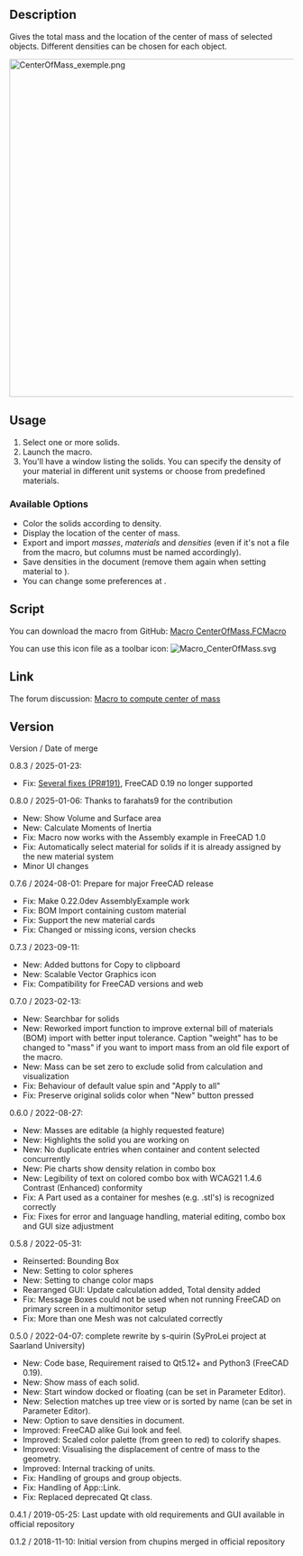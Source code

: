 <languages/>
<translate>

<!--T:5-->
{{Macro
|Name=Macro CenterOfMass
|Description=Compute and show the center of mass for multiple solids.
|Author=Schupins, SyProLei, s-quirin, farahats9
|Version=0.8.3
|Date=2025-01-21
|FCVersion=0.20 and above
}}

==Description== <!--T:6-->

<!--T:7-->
Gives the total mass and the location of the center of mass of selected objects. Different densities can be chosen for each object.

</translate>
{{Codeextralink|https://raw.githubusercontent.com/FreeCAD/FreeCAD-macros/master/Information/CenterOfMass.FCMacro}}

[[File:CenterOfMass_exemple.png|600px]]
<translate>

==Usage== <!--T:4-->

<!--T:9-->
# Select one or more solids.
# Launch the macro.
# You'll have a window listing the solids. You can specify the density of your material in different unit systems or choose from predefined materials.

===Available Options=== <!--T:29-->

<!--T:30-->
* Color the solids according to density.
* Display the location of the center of mass.
* Export and import ''masses'', ''materials'' and ''densities'' (even if it's not a {{FileName|.csv}} file from the macro, but columns must be named accordingly).
* Save densities in the document (remove them again when setting material to {{ComboBox|default}}).
* You can change some preferences at {{MenuCommand|Tools → Edit parameters → Preferences → Macros}}.

==Script== <!--T:11-->

<!--T:13-->
You can download the macro from GitHub:
</translate>
[https://github.com/FreeCAD/FreeCAD-macros/blob/master/Information/CenterOfMass.FCMacro Macro CenterOfMass.FCMacro]
<translate>

<!--T:12-->
You can use this icon file as a toolbar icon:
</translate>
[[File:Macro_CenterOfMass.svg]]
<translate>

==Link== <!--T:14-->

<!--T:15-->
The forum discussion: [https://forum.freecad.org/viewtopic.php?f=24&t=31883 Macro to compute center of mass]

==Version== <!--T:16-->

<!--T:31-->
Version / Date of merge

<!--T:39-->
0.8.3 / 2025-01-23:
* Fix: [https://github.com/FreeCAD/FreeCAD-macros/pull/191 Several fixes (PR#191)], FreeCAD 0.19 no longer supported

<!--T:38-->
0.8.0 / 2025-01-06: Thanks to farahats9 for the contribution
* New: Show Volume and Surface area
* New: Calculate Moments of Inertia
* Fix: Macro now works with the Assembly example in FreeCAD 1.0
* Fix: Automatically select material for solids if it is already assigned by the new material system
* Minor UI changes

<!--T:37-->
0.7.6 / 2024-08-01: Prepare for major FreeCAD release
* Fix: Make 0.22.0dev AssemblyExample work
* Fix: BOM Import containing custom material
* Fix: Support the new material cards
* Fix: Changed or missing icons, version checks

<!--T:36-->
0.7.3 / 2023-09-11:
* New: Added buttons for Copy to clipboard
* New: Scalable Vector Graphics icon
* Fix: Compatibility for FreeCAD versions and web

<!--T:32-->
0.7.0 / 2023-02-13:
* New: Searchbar for solids
* New: Reworked import function to improve external bill of materials (BOM) import with better input tolerance. Caption "weight" has to be changed to "mass" if you want to import mass from an old file export of the macro.
* New: Mass can be set zero to exclude solid from calculation and visualization
* Fix: Behaviour of default value spin and "Apply to all"
* Fix: Preserve original solids color when "New" button pressed

<!--T:33-->
0.6.0 / 2022-08-27:
* New: Masses are editable (a highly requested feature)
* New: Highlights the solid you are working on
* New: No duplicate entries when container and content selected concurrently
* New: Pie charts show density relation in combo box
* New: Legibility of text on colored combo box with WCAG21 1.4.6 Contrast (Enhanced) conformity
* Fix: A Part used as a container for meshes (e.g. .stl's) is recognized correctly
* Fix: Fixes for error and language handling, material editing, combo box and GUI size adjustment

<!--T:34-->
0.5.8 / 2022-05-31:
* Reinserted: Bounding Box
* New: Setting to color spheres
* New: Setting to change color maps
* Rearranged GUI: Update calculation added, Total density added
* Fix: Message Boxes could not be used when not running FreeCAD on primary screen in a multimonitor setup
* Fix: More than one Mesh was not calculated correctly

<!--T:35-->
0.5.0 / 2022-04-07: complete rewrite by s-quirin (SyProLei project at Saarland University)
* New: Code base, Requirement raised to Qt5.12+ and Python3 (FreeCAD 0.19).
* New: Show mass of each solid.
* New: Start window docked or floating (can be set in Parameter Editor).
* New: Selection matches up tree view or is sorted by name (can be set in Parameter Editor).
* New: Option to save densities in document.
* Improved: FreeCAD alike Gui look and feel.
* Improved: Scaled color palette (from green to red) to colorify shapes.
* Improved: Visualising the displacement of centre of mass to the geometry.
* Improved: Internal tracking of units.
* Fix: Handling of groups and group objects.
* Fix: Handling of App::Link.
* Fix: Replaced deprecated Qt class.

<!--T:27-->
0.4.1 / 2019-05-25: Last update with old requirements and GUI available in official repository

<!--T:20-->
0.1.2 / 2018-11-10: Initial version from chupins merged in official repository

</translate>
